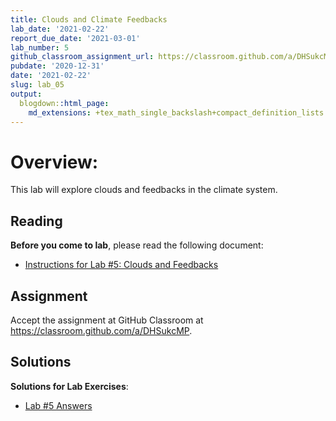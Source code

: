 ```yaml
---
title: Clouds and Climate Feedbacks
lab_date: '2021-02-22'
report_due_date: '2021-03-01'
lab_number: 5
github_classroom_assignment_url: https://classroom.github.com/a/DHSukcMP
pubdate: '2020-12-31'
date: '2021-02-22'
slug: lab_05
output:
  blogdown::html_page:
    md_extensions: +tex_math_single_backslash+compact_definition_lists
---
```

# Overview:

This lab will explore clouds and feedbacks in the climate system.

## Reading

**Before you come to lab**, please read the following document:

* [Instructions for Lab #5: Clouds and Feedbacks](/lab_docs/lab_05_instructions){target="_blank"}

## Assignment
Accept the assignment at GitHub Classroom at <https://classroom.github.com/a/DHSukcMP>.

## Solutions

**Solutions for Lab Exercises**:

* [Lab #5 Answers](/lab_solutions/lab_05_answers){target="_blank"}
